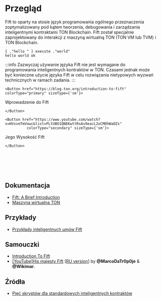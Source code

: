 
# Przegląd

Fift to oparty na stosie język programowania ogólnego przeznaczenia zoptymalizowany pod kątem tworzenia, debugowania i zarządzania inteligentnymi kontraktami TON Blockchain.
Fift został specjalnie zaprojektowany do interakcji z maszyną wirtualną TON (TON VM lub TVM) i TON Blockchain.

```fift
{ ."hello " } execute ."world"
hello world ok
```

:::info
Zazwyczaj używanie języka Fift nie jest wymagane do programowania inteligentnych kontraktów w TON. Czasami jednak może być konieczne użycie języka Fift w celu rozwiązania nietypowych wyzwań technicznych w ramach zadania.
:::

```mdx-code-block
<Button href="https://blog.ton.org/introduction-to-fift"
colorType="primary" sizeType={'sm'}>
```

Wprowadzenie do Fift

```mdx-code-block
</Button>
```

```mdx-code-block
<Button href="https://www.youtube.com/watch?v=HVsveTmVowc&list=PLtUBO1QNEKwttRsAs9eacL2oCMOhWaOZs"
          colorType="secondary" sizeType={'sm'}>
```

Jego Wysokość Fift

```mdx-code-block
</Button>
```

<br></br><br></br>

## Dokumentacja

- [Fift: A Brief Introduction](https://ton.org/fiftbase.pdf)
- [Maszyna wirtualna TON](/learn/tvm-instructions/tvm-overview)

## Przykłady

- [Przykłady inteligentnych umów Fift](/develop/smart-contracts/examples#fift-smart-contracts)

## Samouczki

- [Introduction To Fift](https://blog.ton.org/introduction-to-fift)
- [[YouTube]His majesty Fift](https://www.youtube.com/watch?v=HVsveTmVowc&list=PLtUBO1QNEKwttRsAs9eacL2oCMOhWaOZs) [[RU version](https://www.youtube.com/playlist?list=PLyDBPwv9EPsCYG-hR4N5FRTKUkfM8POgh)] by **@MarcoDaTr0p0je** & **@Wikimar**.

## Źródła

- [Pięć skryptów dla standardowych inteligentnych kontraktów](https://github.com/ton-blockchain/ton/tree/master/crypto/smartcont)
